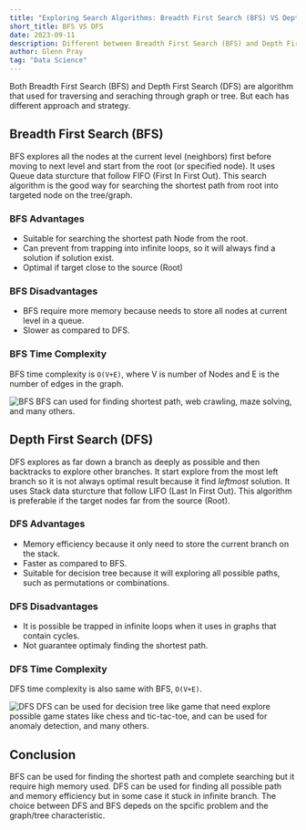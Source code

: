 ```yaml
---
title: "Exploring Search Algorithms: Breadth First Search (BFS) VS Depth First Search (DFS)"
short_title: BFS VS DFS
date: 2023-09-11
description: Different between Breadth First Search (BFS) and Depth First Search (DFS).
author: Glenn Pray
tag: "Data Science"
---
```


Both Breadth First Search (BFS) and Depth First Search (DFS) are algorithm that used for traversing and seraching through graph or tree. But each has different approach and strategy.  

## Breadth First Search (BFS)
BFS explores all the nodes at the current level (neighbors) first before moving to next level and start from the root (or specified node). It uses Queue data sturcture that follow FIFO (First In First Out). This search algorithm is the good way for searching the shortest path from root into targeted node on the tree/graph.

### BFS Advantages
- Suitable for searching the shortest path Node from the root.
- Can prevent from trapping into infinite loops, so it will always find a solution if solution exist.
- Optimal if target close to the source (Root)

### BFS Disadvantages
- BFS require more memory because needs to store all nodes at current level in a queue.
- Slower as compared to DFS.

### BFS Time Complexity
BFS time complexity is `O(V+E)`, where V is number of Nodes and E is the number of edges in the graph.

![BFS](/gif/blog/bfs.gif)
BFS can used for finding shortest path, web crawling, maze solving, and many others.

## Depth First Search (DFS)
DFS explores as far down a branch as deeply as possible and then backtracks to explore other branches. It start explore from the most left branch so it is not always optimal result because it find _leftmost_ solution. It uses Stack data sturcture that follow LIFO (Last In First Out). This algorithm is preferable if the target nodes far from the source (Root).

### DFS Advantages
- Memory efficiency because it only need to store the current branch on the stack.
- Faster as compared to BFS.
- Suitable for decision tree because it will exploring all possible paths, such as permutations or combinations.

### DFS Disadvantages
- It is possible be trapped in infinite loops when it uses in graphs that contain cycles.
- Not guarantee optimaly finding the shortest path.

### DFS Time Complexity
DFS time complexity is also same with BFS, `O(V+E)`.

![DFS](/gif/blog/dfs.gif)
DFS can be used for decision tree like game that need explore possible game states like chess and tic-tac-toe, and can be used for anomaly detection, and many others.

## Conclusion
BFS can be used for finding the shortest path and complete searching but it require high memory used. DFS can be used for finding all possible path and memory efficiency but in some case it stuck in infinite branch. The choice between DFS and BFS depeds on the spcific problem and the graph/tree characteristic. 